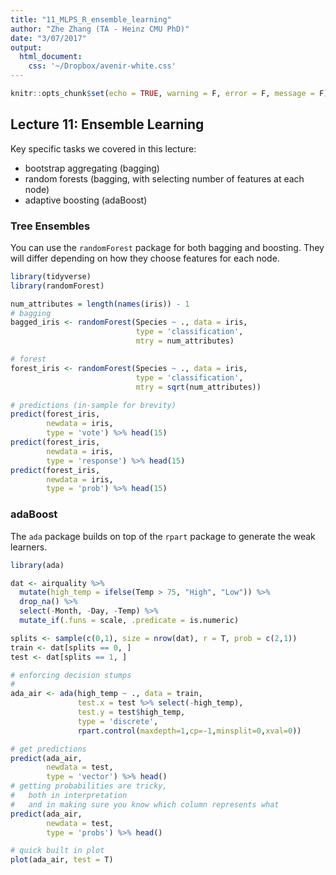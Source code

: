 ```yaml
---
title: "11_MLPS_R_ensemble_learning"
author: "Zhe Zhang (TA - Heinz CMU PhD)"
date: "3/07/2017"
output: 
  html_document:
    css: '~/Dropbox/avenir-white.css'
---
```


```r
knitr::opts_chunk$set(echo = TRUE, warning = F, error = F, message = F)
```

## Lecture 11: Ensemble Learning

Key specific tasks we covered in this lecture:

* bootstrap aggregating (bagging)
* random forests (bagging, with selecting number of features at each node)
* adaptive boosting (adaBoost)

### Tree Ensembles

You can use the `randomForest` package for both bagging and boosting. They will differ depending on how they choose features for each node.

```r
library(tidyverse)
library(randomForest)

num_attributes = length(names(iris)) - 1
# bagging
bagged_iris <- randomForest(Species ~ ., data = iris,
                            type = 'classification',
                            mtry = num_attributes)

# forest
forest_iris <- randomForest(Species ~ ., data = iris,
                            type = 'classification',
                            mtry = sqrt(num_attributes))

# predictions (in-sample for brevity)
predict(forest_iris,
        newdata = iris,
        type = 'vote') %>% head(15)
predict(forest_iris,
        newdata = iris,
        type = 'response') %>% head(15)
predict(forest_iris,
        newdata = iris,
        type = 'prob') %>% head(15)
```


### adaBoost

The `ada` package builds on top of the `rpart` package to generate the weak learners.

```r
library(ada)

dat <- airquality %>% 
  mutate(high_temp = ifelse(Temp > 75, "High", "Low")) %>%
  drop_na() %>%
  select(-Month, -Day, -Temp) %>%
  mutate_if(.funs = scale, .predicate = is.numeric)

splits <- sample(c(0,1), size = nrow(dat), r = T, prob = c(2,1))
train <- dat[splits == 0, ]
test <- dat[splits == 1, ]

# enforcing decision stumps
#   
ada_air <- ada(high_temp ~ ., data = train,
               test.x = test %>% select(-high_temp),
               test.y = test$high_temp,
               type = 'discrete',
               rpart.control(maxdepth=1,cp=-1,minsplit=0,xval=0))

# get predictions
predict(ada_air, 
        newdata = test,
        type = 'vector') %>% head()
# getting probabilities are tricky,
#   both in interpretation
#   and in making sure you know which column represents what
predict(ada_air, 
        newdata = test,
        type = 'probs') %>% head()

# quick built in plot
plot(ada_air, test = T)
```


